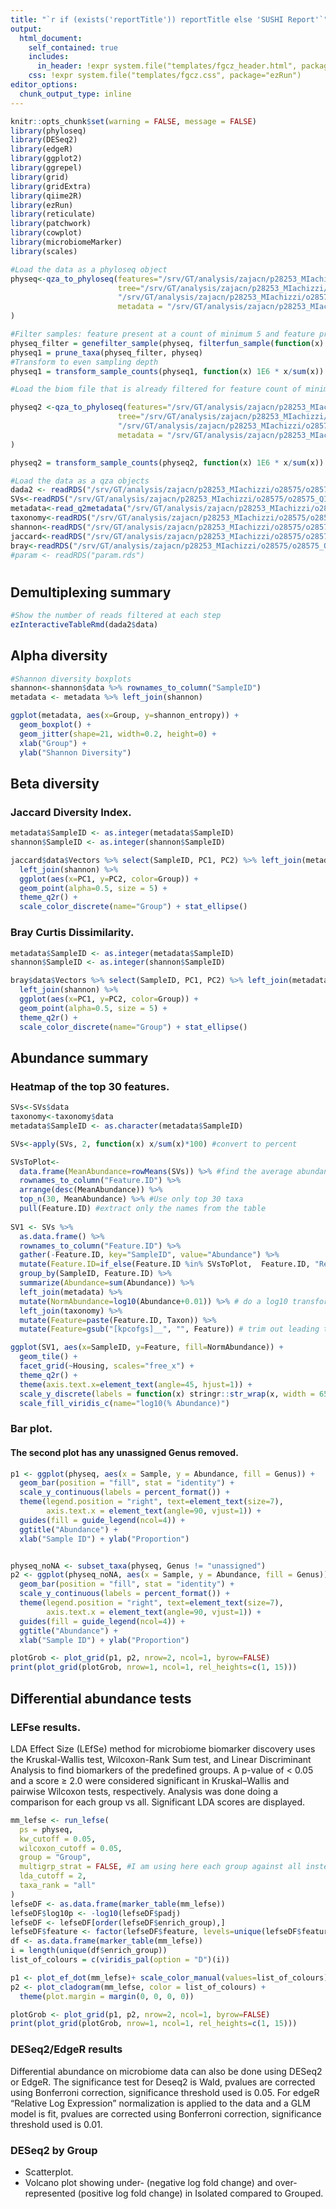 ```yaml
---
title: "`r if (exists('reportTitle')) reportTitle else 'SUSHI Report'`"
output: 
  html_document:
    self_contained: true
    includes:
      in_header: !expr system.file("templates/fgcz_header.html", package="ezRun")
    css: !expr system.file("templates/fgcz.css", package="ezRun")
editor_options: 
  chunk_output_type: inline
---
```


```r
knitr::opts_chunk$set(warning = FALSE, message = FALSE) 
library(phyloseq)
library(DESeq2)
library(edgeR)
library(ggplot2)
library(ggrepel)
library(grid)
library(gridExtra)
library(qiime2R)
library(ezRun)
library(reticulate)
library(patchwork)
library(cowplot)
library(microbiomeMarker)
library(scales)
```


```r
#Load the data as a phyloseq object 
physeq<-qza_to_phyloseq(features="/srv/GT/analysis/zajacn/p28253_MIachizzi/o28575/o28575_QIIME2_NZ_2022_11-08_group/table.qza",
                        tree="/srv/GT/analysis/zajacn/p28253_MIachizzi/o28575/o28575_QIIME2_NZ_2022_11-08_group/rooted-tree.qza",
                        "/srv/GT/analysis/zajacn/p28253_MIachizzi/o28575/o28575_QIIME2_NZ_2022_11-08_group/taxonomy.qza",
                        metadata = "/srv/GT/analysis/zajacn/p28253_MIachizzi/o28575/o28575_QIIME2_NZ_2022_11-08_group/sample_metadata.tsv"
)

#Filter samples: feature present at a count of minimum 5 and feature present in at least 10% of the samples
physeq_filter = genefilter_sample(physeq, filterfun_sample(function(x) x > 5), A=0.1*nsamples(physeq))
physeq1 = prune_taxa(physeq_filter, physeq)
#Transform to even sampling depth
physeq1 = transform_sample_counts(physeq1, function(x) 1E6 * x/sum(x))

#Load the biom file that is already filtered for feature count of minimum 900 and present in at least 11 samples with an added pseudocount. This was used for the ancom analysis.

physeq2 <-qza_to_phyloseq(features="/srv/GT/analysis/zajacn/p28253_MIachizzi/o28575/o28575_QIIME2_NZ_2022_11-08_group/table_abund_comp.qza",
                        tree="/srv/GT/analysis/zajacn/p28253_MIachizzi/o28575/o28575_QIIME2_NZ_2022_11-08_group/rooted-tree.qza",
                        "/srv/GT/analysis/zajacn/p28253_MIachizzi/o28575/o28575_QIIME2_NZ_2022_11-08_group/taxonomy.qza",
                        metadata = "/srv/GT/analysis/zajacn/p28253_MIachizzi/o28575/o28575_QIIME2_NZ_2022_11-08_group/sample_metadata.tsv"
)

physeq2 = transform_sample_counts(physeq2, function(x) 1E6 * x/sum(x))

#Load the data as a qza objects
dada2 <- readRDS("/srv/GT/analysis/zajacn/p28253_MIachizzi/o28575/o28575_QIIME2_NZ_2022_11-08_group/dada2_denoising_stats.rds")
SVs<-readRDS("/srv/GT/analysis/zajacn/p28253_MIachizzi/o28575/o28575_QIIME2_NZ_2022_11-08_group/table_raw.rds")
metadata<-read_q2metadata("/srv/GT/analysis/zajacn/p28253_MIachizzi/o28575/o28575_QIIME2_NZ_2022_11-08_group/sample_metadata.tsv")
taxonomy<-readRDS("/srv/GT/analysis/zajacn/p28253_MIachizzi/o28575/o28575_QIIME2_NZ_2022_11-08_group/taxonomy.rds")
shannon<-readRDS("/srv/GT/analysis/zajacn/p28253_MIachizzi/o28575/o28575_QIIME2_NZ_2022_11-08_group/shannon_vector.rds")
jaccard<-readRDS("/srv/GT/analysis/zajacn/p28253_MIachizzi/o28575/o28575_QIIME2_NZ_2022_11-08_group/jaccard_pcoa_results.rds")
bray<-readRDS("/srv/GT/analysis/zajacn/p28253_MIachizzi/o28575/o28575_QIIME2_NZ_2022_11-08_group/bray_curtis_pcoa_results.rds")
#param <- readRDS("param.rds")
```


# {.tabset}

## Demultiplexing summary

```r
#Show the number of reads filtered at each step
ezInteractiveTableRmd(dada2$data)
```

## Alpha diversity

```r
#Shannon diversity boxplots
shannon<-shannon$data %>% rownames_to_column("SampleID")
metadata <- metadata %>% left_join(shannon)

ggplot(metadata, aes(x=Group, y=shannon_entropy)) + 
  geom_boxplot() + 
  geom_jitter(shape=21, width=0.2, height=0) + 
  xlab("Group") +  
  ylab("Shannon Diversity") 

```

## Beta diversity

### Jaccard Diversity Index.  

```r
metadata$SampleID <- as.integer(metadata$SampleID)
shannon$SampleID <- as.integer(shannon$SampleID)

jaccard$data$Vectors %>% select(SampleID, PC1, PC2) %>% left_join(metadata) %>% #Plot PC1 and PC2
  left_join(shannon) %>%
  ggplot(aes(x=PC1, y=PC2, color=Group)) +
  geom_point(alpha=0.5, size = 5) +
  theme_q2r() +
  scale_color_discrete(name="Group") + stat_ellipse()

```

### Bray Curtis Dissimilarity.  

```r
metadata$SampleID <- as.integer(metadata$SampleID)
shannon$SampleID <- as.integer(shannon$SampleID)

bray$data$Vectors %>% select(SampleID, PC1, PC2) %>% left_join(metadata) %>% #Plot PC1 and PC2
  left_join(shannon) %>%
  ggplot(aes(x=PC1, y=PC2, color=Group)) +
  geom_point(alpha=0.5, size = 5) +
  theme_q2r() +
  scale_color_discrete(name="Group") + stat_ellipse()
```

## Abundance summary

### Heatmap of the top 30 features.   

```r
SVs<-SVs$data
taxonomy<-taxonomy$data
metadata$SampleID <- as.character(metadata$SampleID)

SVs<-apply(SVs, 2, function(x) x/sum(x)*100) #convert to percent

SVsToPlot<-  
  data.frame(MeanAbundance=rowMeans(SVs)) %>% #find the average abundance of a SV
  rownames_to_column("Feature.ID") %>%
  arrange(desc(MeanAbundance)) %>%
  top_n(30, MeanAbundance) %>% #Use only top 30 taxa
  pull(Feature.ID) #extract only the names from the table
  
SV1 <- SVs %>%
  as.data.frame() %>%
  rownames_to_column("Feature.ID") %>%
  gather(-Feature.ID, key="SampleID", value="Abundance") %>%
  mutate(Feature.ID=if_else(Feature.ID %in% SVsToPlot,  Feature.ID, "Remainder")) %>% #flag features to be collapsed
  group_by(SampleID, Feature.ID) %>%
  summarize(Abundance=sum(Abundance)) %>%
  left_join(metadata) %>%
  mutate(NormAbundance=log10(Abundance+0.01)) %>% # do a log10 transformation after adding a 0.01% pseudocount. Could also add 1 read before transformation to percent
  left_join(taxonomy) %>%
  mutate(Feature=paste(Feature.ID, Taxon)) %>%
  mutate(Feature=gsub("[kpcofgs]__", "", Feature)) # trim out leading text from taxonomy string

ggplot(SV1, aes(x=SampleID, y=Feature, fill=NormAbundance)) +
  geom_tile() +
  facet_grid(~Housing, scales="free_x") +
  theme_q2r() +
  theme(axis.text.x=element_text(angle=45, hjust=1)) +
  scale_y_discrete(labels = function(x) stringr::str_wrap(x, width = 65)) +
  scale_fill_viridis_c(name="log10(% Abundance)")
```

### Bar plot.   

#### The second plot has any unassigned Genus removed.

```r
p1 <- ggplot(physeq, aes(x = Sample, y = Abundance, fill = Genus)) +
  geom_bar(position = "fill", stat = "identity") +
  scale_y_continuous(labels = percent_format()) +
  theme(legend.position = "right", text=element_text(size=7),
        axis.text.x = element_text(angle=90, vjust=1)) +
  guides(fill = guide_legend(ncol=4)) +
  ggtitle("Abundance") +
  xlab("Sample ID") + ylab("Proportion")


physeq_noNA <- subset_taxa(physeq, Genus != "unassigned")
p2 <- ggplot(physeq_noNA, aes(x = Sample, y = Abundance, fill = Genus)) +
  geom_bar(position = "fill", stat = "identity") +
  scale_y_continuous(labels = percent_format()) +
  theme(legend.position = "right", text=element_text(size=7),
        axis.text.x = element_text(angle=90, vjust=1)) +
  guides(fill = guide_legend(ncol=4)) +
  ggtitle("Abundance") +
  xlab("Sample ID") + ylab("Proportion")

plotGrob <- plot_grid(p1, p2, nrow=2, ncol=1, byrow=FALSE)
print(plot_grid(plotGrob, nrow=1, ncol=1, rel_heights=c(1, 15)))

```

## Differential abundance tests

### LEFse results.   

LDA Effect Size (LEfSe) method for microbiome biomarker discovery uses the Kruskal-Wallis test, Wilcoxon-Rank Sum test, and Linear Discriminant Analysis to find biomarkers of the predefined groups. A p-value of < 0.05 and a score ≥ 2.0 were considered significant in Kruskal–Wallis and pairwise Wilcoxon tests, respectively. Analysis was done doing a comparison for each group vs all. Significant LDA scores are displayed. 

```r
mm_lefse <- run_lefse(
  ps = physeq,
  kw_cutoff = 0.05,
  wilcoxon_cutoff = 0.05,
  group = "Group",
  multigrp_strat = FALSE, #I am using here each group against all instead of pairwise between groups
  lda_cutoff = 2,
  taxa_rank = "all"
)
lefseDF <- as.data.frame(marker_table(mm_lefse))
lefseDF$log10p <- -log10(lefseDF$padj)
lefseDF <- lefseDF[order(lefseDF$enrich_group),]
lefseDF$feature <- factor(lefseDF$feature, levels=unique(lefseDF$feature))
df <- as.data.frame(marker_table(mm_lefse))
i = length(unique(df$enrich_group))
list_of_colours = c(viridis_pal(option = "D")(i))

p1 <- plot_ef_dot(mm_lefse)+ scale_color_manual(values=list_of_colours)
p2 <- plot_cladogram(mm_lefse, color = list_of_colours) +
  theme(plot.margin = margin(0, 0, 0, 0))

plotGrob <- plot_grid(p1, p2, nrow=2, ncol=1, byrow=FALSE)
print(plot_grid(plotGrob, nrow=1, ncol=1, rel_heights=c(1, 15)))
```

### DESeq2/EdgeR results

Differential abundance on microbiome data can also be done using DESeq2 or EdgeR. The significance test for Deseq2 is Wald, pvalues are corrected using Bonferroni correction, significance threshold used is 0.05. For edgeR "Relative Log Expression” normalization is applied to the data and a GLM model is fit, pvalues are corrected using Bonferroni correction, significance threshold used is 0.01. 

### DESeq2 by Group
- Scatterplot.   
- Volcano plot showing under- (negative log fold change) and over-represented (positive log fold change) in Isolated compared to Grouped. 
